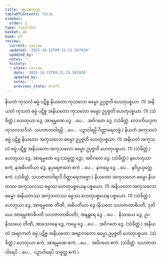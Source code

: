 ```yaml
---
title: ပစ္စယစတုက္က
tableOfContents: false
sidebar:
  order: 1
type: tipitaka
basket: ab
book: p3
review:
  current: review
  updated: '2025-10-23T09:21:21.547820'
  updated_by: ''
  notes: ''
  history:
  - state: review
    date: '2025-10-23T09:21:21.547820'
    updated_by: ''
    notes: ''
    previous_state: draft
---
```



<ReviewStatus review={frontmatter.review} showDetails={true} />

<HypothesisAnnotation frontmatter={frontmatter} />

<DynamicBreadcrumb />

<Division number="94" book="p3" e="ch" v="39" p="413">

<Paragraph number="2575" book="p3">
နိယတံ ကုသလံ ဓမ္မံ ပဋိစ္စ နိယတော ကုသလော ဓမ္မော ဥပ္ပဇ္ဇတိ ဟေတုပစ္စယာ. (1)
</Paragraph>

<Paragraph number="2576" book="p3">
အနိယတံ ကုသလံ ဓမ္မံ ပဋိစ္စ အနိယတော ကုသလော ဓမ္မော ဥပ္ပဇ္ဇတိ ဟေတုပစ္စယာ. (1) (သံခိတ္တံ.)
</Paragraph>

</Division>
<Division number="95" book="p3" e="ch" v="39" p="448">

<Paragraph number="2577" book="p3">
ဟေတုယာ ဒွေ, အာရမ္မဏေ ဒွေ …ပေ…  အဝိဂတေ ဒွေ. (သံခိတ္တံ. လောကိယဒုကကုသလသဒိသံ. သဟဇာတဝါရမ္ပိ …ပေ…  ပဉှာဝါရမ္ပိ ဝိတ္ထာရေတဗ္ဗံ.)
</Paragraph>

</Division>
<Division number="96" book="p3" e="ch" v="39" p="448">

<Paragraph number="2578" book="p3">
နိယတံ အကုသလံ ဓမ္မံ ပဋိစ္စ နိယတော အကုသလော ဓမ္မော ဥပ္ပဇ္ဇတိ ဟေတုပစ္စယာ. (1)
</Paragraph>

<Paragraph number="2579" book="p3">
အနိယတံ အကုသလံ ဓမ္မံ ပဋိစ္စ အနိယတော အကုသလော ဓမ္မော ဥပ္ပဇ္ဇတိ ဟေတုပစ္စယာ. (1) (သံခိတ္တံ.)
</Paragraph>

</Division>
<Division number="97" book="p3" e="ch" v="39" p="448">

<Paragraph number="2580" book="p3">
ဟေတုယာ ဒွေ, အာရမ္မဏေ ဒွေ (သဗ္ဗတ္ထ ဒွေ), အဝိဂတေ ဒွေ. (သံခိတ္တံ.)
</Paragraph>

<Paragraph number="2581" book="p3">
နဟေတုယာ ဧကံ, နအဓိပတိယာ ဒွေ, နပုရေဇာတေ ဧကံ …ပေ…  နကမ္မေ ဒွေ …ပေ…  နဝိပ္ပယုတ္တေ ဧကံ. (သံခိတ္တံ. သဟဇာတဝါရာဒိ ဝိတ္ထာရေတဗ္ဗော.)
</Paragraph>

</Division>
<Division number="98" book="p3" e="ch" v="39" p="448">

<Paragraph number="2582" book="p3">
နိယတော အကုသလော ဓမ္မော နိယတဿ အကုသလဿ ဓမ္မဿ ဟေတုပစ္စယေန ပစ္စယော. (1)
</Paragraph>

<Paragraph number="2583" book="p3">
အနိယတော အကုသလော ဓမ္မော အနိယတဿ အကုသလဿ ဓမ္မဿ ဟေတုပစ္စယေန ပစ္စယော. (1) (သံခိတ္တံ.)
</Paragraph>

</Division>
<Division number="99" book="p3" e="ch" v="39" p="448">

<Paragraph number="2584" book="p3">
ဟေတုယာ ဒွေ, အာရမ္မဏေ တီဏိ, အဓိပတိယာ ဒွေ (နိယတေ သဟဇာတာဓိပတိ, ဒုတိယေ အာရမ္မဏာဓိပတိ သဟဇာတာဓိပတိ), အနန္တရေ ဒွေ …ပေ…  နိဿယေ ဒွေ, ဥပနိဿယေ တီဏိ, အာသေဝနေ ဒွေ, ကမ္မေ ဒွေ …ပေ…  အဝိဂတေ ဒွေ. (သံခိတ္တံ.)
</Paragraph>

</Division>
<Division number="100" book="p3" e="ch" v="39" p="448">

<Paragraph number="2585" book="p3">
အနိယတံ အဗျာကတံ ဓမ္မံ ပဋိစ္စ အနိယတော အဗျာကတော ဓမ္မော ဥပ္ပဇ္ဇတိ ဟေတုပစ္စယာ. (သံခိတ္တံ.)
</Paragraph>

<Paragraph number="2586" book="p3">
ဟေတုယာ ဧကံ, အာရမ္မဏေ ဧကံ …ပေ…  အဝိဂတေ ဧကံ. (သံခိတ္တံ. သဟဇာတဝါရေပိ …ပေ…  ပဉှာဝါရေပိ သဗ္ဗတ္ထ ဧကံ.)
</Paragraph>
</Division>